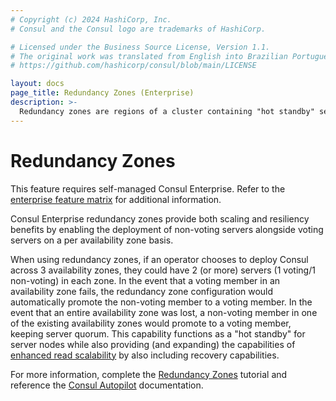 ```yaml
---
# Copyright (c) 2024 HashiCorp, Inc.
# Consul and the Consul logo are trademarks of HashiCorp.

# Licensed under the Business Source License, Version 1.1.
# The original work was translated from English into Brazilian Portuguese.
# https://github.com/hashicorp/consul/blob/main/LICENSE

layout: docs
page_title: Redundancy Zones (Enterprise)
description: >-
  Redundancy zones are regions of a cluster containing "hot standby" servers, or non-voting servers that can replace voting servers in the event of a failure. Learn about redundancy zones and how they improve resiliency and increase fault tolerance without affecting latency.
---
```


# Redundancy Zones

<EnterpriseAlert>

This feature requires self-managed Consul Enterprise. Refer to the [enterprise feature matrix](/consul/docs/enterprise#consul-enterprise-feature-availability) for additional information.

</EnterpriseAlert>

Consul Enterprise redundancy zones provide both scaling and resiliency benefits by enabling the deployment of non-voting servers alongside voting servers on a per availability zone basis.

When using redundancy zones, if an operator chooses to deploy Consul across 3 availability zones, they could have 2 (or more) servers (1 voting/1 non-voting) in each zone. In the event that a voting member in an availability zone fails, the redundancy zone configuration would automatically promote the non-voting member to a voting member. In the event that an entire availability zone was lost, a non-voting member in one of the existing availability zones would promote to a voting member, keeping server quorum. This capability functions as a "hot standby" for server nodes while also providing (and expanding) the capabilities of [enhanced read scalability](/consul/docs/manage/scale/read-replica) by also including recovery capabilities.

For more information, complete the [Redundancy Zones](/consul/tutorials/datacenter-operations/autopilot-datacenter-operations#redundancy-zones) tutorial and reference the [Consul Autopilot](/consul/commands/operator/autopilot) documentation.
